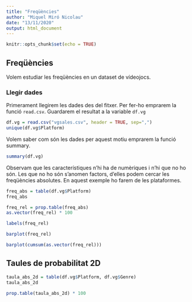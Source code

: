 ```yaml
---
title: "Freqüències"
author: "Miquel Miró Nicolau"
date: "13/11/2020"
output: html_document
---
```


```r
knitr::opts_chunk$set(echo = TRUE)
```

## Freqüències

Volem estudiar les freqüències en un dataset de vídeojocs.

### Llegir dades
Primerament llegirem les dades des del fitxer. Per fer-ho emprarem la funció ``read.csv``. Guardarem el resultat a la variable ``df.vg``

```r
df.vg = read.csv("vgsales.csv", header = TRUE, sep=",")
unique(df.vg$Platform)
```

Volem saber com són les dades per aquest motiu emprarem la funció summary.

```r
summary(df.vg)
```

Observam que les característiques n'hi ha de numèriques  i n'hi que no ho són. Les que no ho són s'anomen factors, d'elles podem cercar les freqüències absolutes. En aquest exemple ho farem de les plataformes.

```r
freq_abs = table(df.vg$Platform)
freq_abs
```
```r
freq_rel = prop.table(freq_abs)
as.vector(freq_rel) * 100
```
```r
labels(freq_rel)
```
```r
barplot(freq_rel)
```
```r
barplot(cumsum(as.vector(freq_rel)))
```

## Taules de probabilitat 2D

```r
taula_abs_2d = table(df.vg$Platform, df.vg$Genre)
taula_abs_2d
```

```r
prop.table(taula_abs_2d) * 100
```

